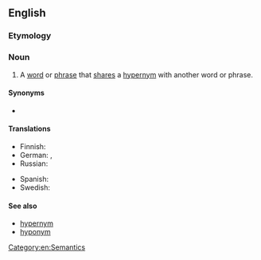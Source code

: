 ==English==

===Etymology===
{{prefix|co|hyponym|lang=en}}

===Noun===
{{en-noun}}

# A [[word]] or [[phrase]] that [[share]]s a [[hypernym]] with another word or phrase.

====Synonyms====
* {{l|en|coordinate term}}

====Translations====
{{trans-top|a word or phrase that shares the same hypernym as another word or phrase}}
* Finnish: {{t+|fi|vieruskäsite}}
* German: {{t+|de|Kohyponym}}, {{t|de|Synhyponym}}
* Russian: {{t+|ru|согипоним}}
{{trans-mid}}
* Spanish: {{t+|es|cohipónimo|m}}
* Swedish: {{t+|sv|kohyponym|c}}
{{trans-bottom}}

====See also====
* [[hypernym]]
* [[hyponym]]

[[Category:en:Semantics]]